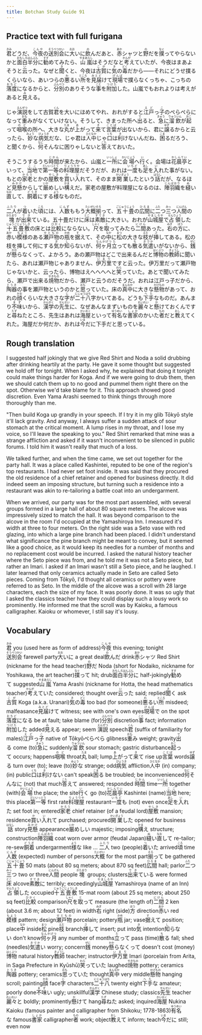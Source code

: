 ```yaml
---
title: Botchan Study Guide 91
---
```


## Practice text with full furigana

<p>
<ruby><rb>君</rb><rt>きみ</rt></ruby>どうだ、<ruby><rb>今夜</rb><rt>こんや</rt></ruby>の<ruby><rb>送別会</rb><rt>そうべつかい</rt></ruby>に<ruby><rb>大</rb><rt>おお</rt></ruby>いに<ruby><rb>飲</rb><rt>の</rt></ruby>んだあと、<ruby><rb>赤</rb><rt>あか</rt></ruby>シャツと<ruby><rb>野</rb><rt>の</rt></ruby>だを<ruby><rb>撲</rb><rt>なぐ</rt></ruby>ってやらないかと<ruby><rb>面白半分</rb><rt>おもしろはんぶん</rt></ruby>に<ruby><rb>勧</rb><rt>すす</rt></ruby>めてみたら、<ruby><rb>山嵐</rb><rt>やまあらし</rt></ruby>はそうだなと<ruby><rb>考</rb><rt>かんが</rt></ruby>えていたが、今夜はまあよそうと<ruby><rb>云</rb><rt>い</rt></ruby>った。なぜと<ruby><rb>聞</rb><rt>き</rt></ruby>くと、今夜は<ruby><rb>古賀</rb><rt>こが</rt></ruby>に<ruby><rb>気</rb><rt>き</rt></ruby>の<ruby><rb>毒</rb><rt>どく</rt></ruby>だから――それにどうせ撲るくらいなら、あいつらの<ruby><rb>悪</rb><rt>わ</rt></ruby>るい<ruby><rb>所</rb><rt>ところ</rt></ruby>を<ruby><rb>見届</rb><rt>みとど</rt></ruby>けて<ruby><rb>現場</rb><rt>げんば</rt></ruby>で撲らなくっちゃ、こっちの<ruby><rb>落度</rb><rt>おちど</rt></ruby>になるからと、<ruby><rb>分別</rb><rt>ぶんべつ</rt></ruby>のありそうな<ruby><rb>事</rb><rt>こと</rt></ruby>を<ruby><rb>附加</rb><rt>つけた</rt></ruby>した。山嵐でもおれよりは考えがあると<ruby><rb>見</rb><rt>み</rt></ruby>える。
</p>

<p>
じゃ<ruby><rb>演説</rb><rt>えんぜつ</rt></ruby>をして古賀<ruby><rb>君</rb><rt>くん</rt></ruby>を大いにほめてやれ、おれがすると<ruby><rb>江戸</rb><rt>えど</rt></ruby>っ<ruby><rb>子</rb><rt>こ</rt></ruby>のぺらぺらになって<ruby><rb>重</rb><rt>おも</rt></ruby>みがなくていけない。そうして、きまった所へ<ruby><rb>出</rb><rt>で</rt></ruby>ると、<ruby><rb>急</rb><rt>きゅう</rt></ruby>に<ruby><rb>溜飲</rb><rt>りゅういん</rt></ruby>が<ruby><rb>起</rb><rt>おこ</rt></ruby>って<ruby><rb>咽喉</rb><rt>のど</rt></ruby>の所へ、大きな<ruby><rb>丸</rb><rt>たま</rt></ruby>が<ruby><rb>上</rb><rt>あ</rt></ruby>がって<ruby><rb>来</rb><rt>き</rt></ruby>て<ruby><rb>言葉</rb><rt>ことば</rt></ruby>が出ないから、君に<ruby><rb>譲</rb><rt>ゆず</rt></ruby>るからと云ったら、<ruby><rb>妙</rb><rt>みょう</rt></ruby>な<ruby><rb>病気</rb><rt>びょうき</rt></ruby>だな、じゃ君は<ruby><rb>人中</rb><rt>ひとなか</rt></ruby>じゃ<ruby><rb>口</rb><rt>くち</rt></ruby>は<ruby><rb>利</rb><rt>き</rt></ruby>けないんだね、<ruby><rb>困</rb><rt>こま</rt></ruby>るだろう、と聞くから、<ruby><rb>何</rb><rt>なに</rt></ruby>そんなに困りゃしないと<ruby><rb>答</rb><rt>こた</rt></ruby>えておいた。
</p>

<p>
そうこうするうち<ruby><rb>時間</rb><rt>じかん</rt></ruby>が来たから、山嵐と<ruby><rb>一所</rb><rt>いっしょ</rt></ruby>に<ruby><rb>会場</rb><rt>かいじょう</rt></ruby>へ<ruby><rb>行</rb><rt>い</rt></ruby>く。会場は<ruby><rb>花晨亭</rb><rt>かしんてい</rt></ruby>といって、<ruby><rb>当地</rb><rt>ここ</rt></ruby>で<ruby><rb>第一等</rb><rt>だいいっとう</rt></ruby>の<ruby><rb>料理屋</rb><rt>りょうりや</rt></ruby>だそうだが、おれは<ruby><rb>一度</rb><rt>いちど</rt></ruby>も<ruby><rb>足</rb><rt>あし</rt></ruby>を<ruby><rb>入</rb><rt>い</rt></ruby>れた事がない。もとの<ruby><rb>家老</rb><rt>かろう</rt></ruby>とかの<ruby><rb>屋敷</rb><rt>やしき</rt></ruby>を<ruby><rb>買</rb><rt>か</rt></ruby>い<ruby><rb>入</rb><rt>い</rt></ruby>れて、そのまま<ruby><rb>開業</rb><rt>かいぎょう</rt></ruby>したという<ruby><rb>話</rb><rt>はなし</rt></ruby>だが、なるほど<ruby><rb>見懸</rb><rt>みかけ</rt></ruby>からして<ruby><rb>厳</rb><rt>いか</rt></ruby>めしい<ruby><rb>構</rb><rt>かま</rt></ruby>えだ。家老の屋敷が料理屋になるのは、<ruby><rb>陣羽織</rb><rt>じんばおり</rt></ruby>を<ruby><rb>縫</rb><rt>ぬ</rt></ruby>い<ruby><rb>直</rb><rt>なお</rt></ruby>して、<ruby><rb>胴着</rb><rt>どうぎ</rt></ruby>にする<ruby><rb>様</rb><rt>よう</rt></ruby>なものだ。
</p>

<p>
<ruby><rb>二人</rb><rt>ふたり</rt></ruby>が<ruby><rb>着</rb><rt>つ</rt></ruby>いた<ruby><rb>頃</rb><rt>ころ</rt></ruby>には、<ruby><rb>人数</rb><rt>にんず</rt></ruby>ももう<ruby><rb>大概</rb><rt>たいがい</rt></ruby><ruby><rb>揃</rb><rt>そろ</rt></ruby>って、<ruby><rb>五十畳</rb><rt>ごじゅうじょう</rt></ruby>の<ruby><rb>広間</rb><rt>ひろま</rt></ruby>に<ruby><rb>二</rb><rt>ふた</rt></ruby>つ<ruby><rb>三</rb><rt>みっ</rt></ruby>つ<ruby><rb>人間</rb><rt>にんげん</rt></ruby>の<ruby><rb>塊</rb><rt>かたまり</rt></ruby>が<ruby><rb>出来</rb><rt>でき</rt></ruby>ている。五十畳だけに<ruby><rb>床</rb><rt>とこ</rt></ruby>は<ruby><rb>素敵</rb><rt>すてき</rt></ruby>に大きい。おれが<ruby><rb>山城屋</rb><rt>やましろや</rt></ruby>で<ruby><rb>占領</rb><rt>せんりょう</rt></ruby>した<ruby><rb>十五畳敷</rb><rt>じゅうごじょうしき</rt></ruby>の床とは<ruby><rb>比較</rb><rt>ひかく</rt></ruby>にならない。<ruby><rb>尺</rb><rt>しゃく</rt></ruby>を<ruby><rb>取</rb><rt>と</rt></ruby>ってみたら<ruby><rb>二間</rb><rt>にけん</rt></ruby>あった。<ruby><rb>右</rb><rt>みぎ</rt></ruby>の<ruby><rb>方</rb><rt>ほう</rt></ruby>に、<ruby><rb>赤</rb><rt>あか</rt></ruby>い<ruby><rb>模様</rb><rt>もよう</rt></ruby>のある<ruby><rb>瀬戸物</rb><rt>せともの</rt></ruby>の<ruby><rb>瓶</rb><rt>かめ</rt></ruby>を<ruby><rb>据</rb><rt>す</rt></ruby>えて、その<ruby><rb>中</rb><rt>なか</rt></ruby>に<ruby><rb>松</rb><rt>まつ</rt></ruby>の大きな<ruby><rb>枝</rb><rt>えだ</rt></ruby>が<ruby><rb>挿</rb><rt>さ</rt></ruby>してある。松の枝を挿して何にする<ruby><rb>気</rb><rt>き</rt></ruby>か<ruby><rb>知</rb><rt>し</rt></ruby>らないが、<ruby><rb>何ヶ月</rb><rt>なんかげつ</rt></ruby><ruby><rb>立</rb><rt>た</rt></ruby>っても<ruby><rb>散</rb><rt>ち</rt></ruby>る<ruby><rb>気遣</rb><rt>きづか</rt></ruby>いがないから、<ruby><rb>銭</rb><rt>ぜに</rt></ruby>が<ruby><rb>懸</rb><rt>かか</rt></ruby>らなくって、よかろう。あの瀬戸物はどこで出来るんだと<ruby><rb>博物</rb><rt>はくぶつ</rt></ruby>の<ruby><rb>教師</rb><rt>きょうし</rt></ruby>に聞いたら、あれは瀬戸物じゃありません、<ruby><rb>伊万里</rb><rt>いまり</rt></ruby>ですと云った。伊万里だって瀬戸物じゃないかと、云ったら、博物はえへへへへと<ruby><rb>笑</rb><rt>わら</rt></ruby>っていた。あとで聞いてみたら、瀬戸で出来る<ruby><rb>焼物</rb><rt>やきもの</rt></ruby>だから、瀬戸と云うのだそうだ。おれは江戸っ子だから、<ruby><rb>陶器</rb><rt>とうき</rt></ruby>の事を瀬戸物というのかと<ruby><rb>思</rb><rt>おも</rt></ruby>っていた。床の<ruby><rb>真中</rb><rt>まんなか</rt></ruby>に大きな<ruby><rb>懸物</rb><rt>かけもの</rt></ruby>があって、おれの<ruby><rb>顔</rb><rt>かお</rt></ruby>くらいな大きさな<ruby><rb>字</rb><rt>じ</rt></ruby>が<ruby><rb>二十八</rb><rt>にじゅうはち</rt></ruby>字かいてある。どうも<ruby><rb>下手</rb><rt>へた</rt></ruby>なものだ。あんまり<ruby><rb>不味</rb><rt>まず</rt></ruby>いから、<ruby><rb>漢学</rb><rt>かんがく</rt></ruby>の<ruby><rb>先生</rb><rt>せんせい</rt></ruby>に、なぜあんなまずいものを<ruby><rb>麗々</rb><rt>れいれい</rt></ruby>と<ruby><rb>懸</rb><rt>か</rt></ruby>けておくんですと<ruby><rb>尋</rb><rt>たず</rt></ruby>ねたところ、先生はあれは<ruby><rb>海屋</rb><rt>かいおく</rt></ruby>といって<ruby><rb>有名</rb><rt>ゆうめい</rt></ruby>な<ruby><rb>書家</rb><rt>しょか</rt></ruby>のかいた<ruby><rb>者</rb><rt>もの</rt></ruby>だと<ruby><rb>教</rb><rt>おし</rt></ruby>えてくれた。海屋だか何だか、おれは<ruby><rb>今</rb><rt>いま</rt></ruby>だに下手だと思っている。
</p>


## Rough translation

I suggested half jokingly that we give Red Shirt and Noda a solid drubbing after drinking heartily at the party. He gave it some thought but suggested we hold off for tonight. When I asked why, he explained that doing it tonight could make things harder for Koga. And if we were going to drub them, then we should catch them up to no good and pummel them right there on the spot. Otherwise we'd take blame for it. This approach showed good discretion. Even Yama Arashi seemed to think things through more thoroughly than me.

"Then build Koga up grandly in your speech. If I try it in my glib Tōkyō style it'll lack gravity. And anyway, I always suffer a sudden attack of sour stomach at the critical moment. A lump rises in my throat, and I lose my voice, so I'll leave the speaking to you." Red Shirt remarked that mine was a strange affliction and asked if it wasn't inconvenient to be silenced in public forums. I told him it wasn't really that much of a loss.

We talked further, and when the time came, we set out together for the party hall. It was a place called Kashintei, reputed to be one of the region's top restaurants. I had never set foot inside. It was said that they procured the old residence of a chief retainer and opened for business directly. It did indeed seem an imposing structure, but turning such a residence into a restaurant was akin to re-tailoring a battle coat into an undergarment.

When we arrived, our party was for the most part assembled, with several groups formed in a large hall of about 80 square meters. The alcove was impressively sized to match the hall. It was beyond comparison to the alcove in the room I'd occupied at the Yamashiroya Inn. I measured it's width at three to four meters. On the right side was a Seto vase with red glazing, into which a large pine branch had been placed. I didn't understand what significance the pine branch might be meant to convey, but it seemed like a good choice, as it would keep its needles for a number of months and no replacement cost would be incurred. I asked the natural history teacher where the Seto piece was from, and he told me it was not a Seto piece, but rather an Imari. I asked if an Imari wasn't still a Seto piece, and he laughed. I later learned that only ceramics actually made in Seto are called Seto pieces. Coming from Tōkyō, I'd thought all ceramics or pottery were referred to as Seto. In the middle of the alcove was a scroll with 28 large characters, each the size of my face. It was poorly done. It was so ugly that I asked the classics teacher how they could display such a lousy work so prominently. He informed me that the scroll was by Kaioku, a famous calligrapher. Kaioku or whomever, I still say it's lousy.  


## Vocabulary

<p>
<span className="vocabstudy"><ruby><rb>君</rb><rt>きみ</rt></ruby>&nbsp;you (used here as form of address)</span><span className="vocabstudy"><ruby><rb>今夜</rb><rt>こんや</rt></ruby>&nbsp;this evening; tonight</span><span className="vocabstudy"><ruby><rb>送別会</rb><rt>そうべつかい</rt></ruby>&nbsp;farewell party</span><span className="vocabstudy"><ruby><rb>大</rb><rt>おお</rt></ruby>いに&nbsp;a great deal</span><span className="vocabstudy"><ruby><rb>飲</rb><rt>の</rt></ruby>んだ&nbsp;drink</span><span className="vocabstudy"><ruby><rb>赤</rb><rt>あか</rt></ruby>シャツ&nbsp;Red Shirt (nickname for the head teacher)</span><span className="vocabstudy"><ruby><rb>野</rb><rt>の</rt></ruby>だ&nbsp;Noda (short for Nodaiko, nickname for Yoshikawa, the art teacher)</span><span className="vocabstudy"><ruby><rb>撲</rb><rt>なぐ</rt></ruby>って&nbsp;hit; drub</span><span className="vocabstudy"><ruby><rb>面白半分</rb><rt>おもしろはんぶん</rt></ruby>に&nbsp;half-jokingly</span><span className="vocabstudy"><ruby><rb>勧</rb><rt>すす</rt></ruby>めて&nbsp;suggested</span><span className="vocabstudy"><ruby><rb>山嵐</rb><rt>やまあらし</rt></ruby>&nbsp;Yama Arashi (nickname for Hotta, the head mathematics teacher)</span><span className="vocabstudy"><ruby><rb>考</rb><rt>かんが</rt></ruby>えていた&nbsp;considered; thought over</span><span className="vocabstudy"><ruby><rb>云</rb><rt>い</rt></ruby>った&nbsp;said; replied</span><span className="vocabstudy"><ruby><rb>聞</rb><rt>き</rt></ruby>く&nbsp;ask</span><span className="vocabstudy"><ruby><rb>古賀</rb><rt>こが</rt></ruby>&nbsp;Koga (a.k.a. Uranari)</span><span className="vocabstudy"><ruby><rb>気</rb><rt>き</rt></ruby>の<ruby><rb>毒</rb><rt>どく</rt></ruby>&nbsp;too bad (for someone)</span><span className="vocabstudy"><ruby><rb>悪</rb><rt>わ</rt></ruby>るい<ruby><rb>所</rb><rt>ところ</rt></ruby>&nbsp;misdeed; malfeasance</span><span className="vocabstudy"><ruby><rb>見届</rb><rt>みとど</rt></ruby>けて&nbsp;witness; see with one's own eyes</span><span className="vocabstudy"><ruby><rb>現場</rb><rt>げんば</rt></ruby>で&nbsp;on the spot</span><span className="vocabstudy"><ruby><rb>落度</rb><rt>おちど</rt></ruby>になる&nbsp;be at fault; take blame (for)</span><span className="vocabstudy"><ruby><rb>分別</rb><rt>ぶんべつ</rt></ruby>&nbsp;discretion</span><span className="vocabstudy"><ruby><rb>事</rb><rt>こと</rt></ruby>&nbsp;fact; information</span><span className="vocabstudy"><ruby><rb>附加</rb><rt>つけた</rt></ruby>した&nbsp;added</span><span className="vocabstudy"><ruby><rb>見</rb><rt>み</rt></ruby>える&nbsp;appear; seem</span>
<span className="vocabstudy"><ruby><rb>演説</rb><rt>えんぜつ</rt></ruby>&nbsp;speech</span><span className="vocabstudy"><ruby><rb>君</rb><rt>くん</rt></ruby>&nbsp;(suffix of familiarity for males)</span><span className="vocabstudy"><ruby><rb>江戸</rb><rt>えど</rt></ruby>っ<ruby><rb>子</rb><rt>こ</rt></ruby>&nbsp;native of Tōkyō</span><span className="vocabstudy">ぺらぺら&nbsp;glibness</span><span className="vocabstudy"><ruby><rb>重</rb><rt>おも</rt></ruby>み&nbsp;weight; gravity</span><span className="vocabstudy"><ruby><rb>出</rb><rt>で</rt></ruby>る&nbsp;come (to)</span><span className="vocabstudy"><ruby><rb>急</rb><rt>きゅう</rt></ruby>に&nbsp;suddenly</span><span className="vocabstudy"><ruby><rb>溜飲</rb><rt>りゅういん</rt></ruby>&nbsp;sour stomach; gastric disturbance</span><span className="vocabstudy"><ruby><rb>起</rb><rt>おこ</rt></ruby>って&nbsp;occurs; happens</span><span className="vocabstudy"><ruby><rb>咽喉</rb><rt>のど</rt></ruby>&nbsp;throat</span><span className="vocabstudy"><ruby><rb>丸</rb><rt>たま</rt></ruby>&nbsp;ball; lump</span><span className="vocabstudy"><ruby><rb>上</rb><rt>あ</rt></ruby>がって<ruby><rb>来</rb><rt>き</rt></ruby>て&nbsp;rise up</span><span className="vocabstudy"><ruby><rb>言葉</rb><rt>ことば</rt></ruby>&nbsp;words</span><span className="vocabstudy"><ruby><rb>譲</rb><rt>ゆず</rt></ruby>る&nbsp;turn over (to); leave (to)</span><span className="vocabstudy"><ruby><rb>妙</rb><rt>みょう</rt></ruby>な&nbsp;strange; odd</span><span className="vocabstudy"><ruby><rb>病気</rb><rt>びょうき</rt></ruby>&nbsp;affliction</span><span className="vocabstudy"><ruby><rb>人中</rb><rt>ひとなか</rt></ruby>&nbsp;(in) company; (in) public</span><span className="vocabstudy"><ruby><rb>口</rb><rt>くち</rt></ruby>は<ruby><rb>利</rb><rt>き</rt></ruby>けない&nbsp;can't speak</span><span className="vocabstudy"><ruby><rb>困</rb><rt>こま</rt></ruby>る&nbsp;be troubled; be inconvenienced</span><span className="vocabstudy"><ruby><rb>何</rb><rt>なに</rt></ruby>そんなに&nbsp;(not) that much</span><span className="vocabstudy"><ruby><rb>答</rb><rt>こた</rt></ruby>えて&nbsp;answered; responded</span>
<span className="vocabstudy"><ruby><rb>時間</rb><rt>じかん</rt></ruby>&nbsp;time</span><span className="vocabstudy"><ruby><rb>一所</rb><rt>いっしょ</rt></ruby>&nbsp;together (with)</span><span className="vocabstudy"><ruby><rb>会場</rb><rt>かいじょう</rt></ruby>&nbsp;the place; the site</span><span className="vocabstudy"><ruby><rb>行</rb><rt>い</rt></ruby>く&nbsp;go (to)</span><span className="vocabstudy"><ruby><rb>花晨亭</rb><rt>かしんてい</rt></ruby>&nbsp;Kashintei (name)</span><span className="vocabstudy"><ruby><rb>当地</rb><rt>ここ</rt></ruby>&nbsp;here; this place</span><span className="vocabstudy"><ruby><rb>第一等</rb><rt>だいいっとう</rt></ruby>&nbsp;first rate</span><span className="vocabstudy"><ruby><rb>料理屋</rb><rt>りょうりや</rt></ruby>&nbsp;restaurant</span><span className="vocabstudy"><ruby><rb>一度</rb><rt>いちど</rt></ruby>も&nbsp;(not) even once</span><span className="vocabstudy"><ruby><rb>足</rb><rt>あし</rt></ruby>を<ruby><rb>入</rb><rt>い</rt></ruby>れた&nbsp;set foot in; entered</span><span className="vocabstudy"><ruby><rb>家老</rb><rt>かろう</rt></ruby>&nbsp;chief retainer (of a feudal lord)</span><span className="vocabstudy"><ruby><rb>屋敷</rb><rt>やしき</rt></ruby>&nbsp;mansion; residence</span><span className="vocabstudy"><ruby><rb>買</rb><rt>か</rt></ruby>い<ruby><rb>入</rb><rt>い</rt></ruby>れて&nbsp;purchased; procured</span><span className="vocabstudy"><ruby><rb>開業</rb><rt>かいぎょう</rt></ruby>した&nbsp;opened for business</span><span className="vocabstudy"><ruby><rb>話</rb><rt>はなし</rt></ruby>&nbsp;story</span><span className="vocabstudy"><ruby><rb>見懸</rb><rt>みかけ</rt></ruby>&nbsp;appearance</span><span className="vocabstudy"><ruby><rb>厳</rb><rt>いか</rt></ruby>めしい&nbsp;majestic; imposing</span><span className="vocabstudy"><ruby><rb>構</rb><rt>かま</rt></ruby>え&nbsp;structure; construction</span><span className="vocabstudy"><ruby><rb>陣羽織</rb><rt>じんばおり</rt></ruby>&nbsp;coat worn over armor (feudal Japan)</span><span className="vocabstudy"><ruby><rb>縫</rb><rt>ぬ</rt></ruby>い<ruby><rb>直</rb><rt>なお</rt></ruby>して&nbsp;re-tailor; re-sew</span><span className="vocabstudy"><ruby><rb>胴着</rb><rt>どうぎ</rt></ruby>&nbsp;undergarment</span><span className="vocabstudy"><ruby><rb>様</rb><rt>よう</rt></ruby>な&nbsp;like ...</span>
<span className="vocabstudy"><ruby><rb>二人</rb><rt>ふたり</rt></ruby>&nbsp;two (people)</span><span className="vocabstudy"><ruby><rb>着</rb><rt>つ</rt></ruby>いた&nbsp;arrived</span><span className="vocabstudy"><ruby><rb>頃</rb><rt>ころ</rt></ruby>&nbsp;time</span><span className="vocabstudy"><ruby><rb>人数</rb><rt>にんず</rt></ruby>&nbsp;(expected) number of persons</span><span className="vocabstudy"><ruby><rb>大概</rb><rt>たいがい</rt></ruby>&nbsp;for the most part</span><span className="vocabstudy"><ruby><rb>揃</rb><rt>そろ</rt></ruby>って&nbsp;be gathered</span><span className="vocabstudy"><ruby><rb>五十畳</rb><rt>ごじゅうじょう</rt></ruby>&nbsp;50 mats (about 80 sq meters; about 870 sq feet)</span><span className="vocabstudy"><ruby><rb>広間</rb><rt>ひろま</rt></ruby>&nbsp;hall; parlor</span><span className="vocabstudy"><ruby><rb>二</rb><rt>ふた</rt></ruby>つ<ruby><rb>三</rb><rt>みっ</rt></ruby>つ&nbsp;two or three</span><span className="vocabstudy"><ruby><rb>人間</rb><rt>にんげん</rt></ruby>&nbsp;people</span><span className="vocabstudy"><ruby><rb>塊</rb><rt>かたまり</rt></ruby>&nbsp;groups; clusters</span><span className="vocabstudy"><ruby><rb>出来</rb><rt>でき</rt></ruby>ている&nbsp;were formed</span><span className="vocabstudy"><ruby><rb>床</rb><rt>とこ</rt></ruby>&nbsp;alcove</span><span className="vocabstudy"><ruby><rb>素敵</rb><rt>すてき</rt></ruby>に&nbsp;terribly; exceedingly</span><span className="vocabstudy"><ruby><rb>山城屋</rb><rt>やましろや</rt></ruby>&nbsp;Yamashiroya (name of an Inn)</span><span className="vocabstudy"><ruby><rb>占領</rb><rt>せんりょう</rt></ruby>した&nbsp;occupied</span><span className="vocabstudy"><ruby><rb>十五畳敷</rb><rt>じゅうごじょうしき</rt></ruby>&nbsp;15-mat room (about 25 sq meters; about 250 sq feet)</span><span className="vocabstudy"><ruby><rb>比較</rb><rt>ひかく</rt></ruby>&nbsp;comparison</span><span className="vocabstudy"><ruby><rb>尺</rb><rt>しゃく</rt></ruby>を<ruby><rb>取</rb><rt>と</rt></ruby>って&nbsp;measure (the length of)</span><span className="vocabstudy"><ruby><rb>二間</rb><rt>にけん</rt></ruby>&nbsp;2 ken (about 3.6 m; about 12 feet) in width</span><span className="vocabstudy"><ruby><rb>右</rb><rt>みぎ</rt></ruby>&nbsp;right (side)</span><span className="vocabstudy"><ruby><rb>方</rb><rt>ほう</rt></ruby>&nbsp;direction</span><span className="vocabstudy"><ruby><rb>赤</rb><rt>あか</rt></ruby>い&nbsp;red</span><span className="vocabstudy"><ruby><rb>模様</rb><rt>もよう</rt></ruby>&nbsp;pattern; design</span><span className="vocabstudy"><ruby><rb>瀬戸物</rb><rt>せともの</rt></ruby>&nbsp;porcelain; pottery</span><span className="vocabstudy"><ruby><rb>瓶</rb><rt>かめ</rt></ruby>&nbsp;jar; vase</span><span className="vocabstudy"><ruby><rb>据</rb><rt>す</rt></ruby>えて&nbsp;position; place</span><span className="vocabstudy"><ruby><rb>中</rb><rt>なか</rt></ruby>&nbsp;inside</span><span className="vocabstudy"><ruby><rb>松</rb><rt>まつ</rt></ruby>&nbsp;pine</span><span className="vocabstudy"><ruby><rb>枝</rb><rt>えだ</rt></ruby>&nbsp;branch</span><span className="vocabstudy"><ruby><rb>挿</rb><rt>さ</rt></ruby>して&nbsp;insert; put into</span><span className="vocabstudy"><ruby><rb>気</rb><rt>き</rt></ruby>&nbsp;intention</span><span className="vocabstudy"><ruby><rb>知</rb><rt>し</rt></ruby>らない&nbsp;don't know</span><span className="vocabstudy"><ruby><rb>何ヶ月</rb><rt>なんかげつ</rt></ruby>&nbsp;any number of months</span><span className="vocabstudy"><ruby><rb>立</rb><rt>た</rt></ruby>って&nbsp;pass (time)</span><span className="vocabstudy"><ruby><rb>散</rb><rt>ち</rt></ruby>る&nbsp;fall; shed (needles)</span><span className="vocabstudy"><ruby><rb>気遣</rb><rt>きづか</rt></ruby>い&nbsp;worry; concern</span><span className="vocabstudy"><ruby><rb>銭</rb><rt>ぜに</rt></ruby>&nbsp;money</span><span className="vocabstudy"><ruby><rb>懸</rb><rt>かか</rt></ruby>らなくって&nbsp;doesn't cost (money)</span><span className="vocabstudy"><ruby><rb>博物</rb><rt>はくぶつ</rt></ruby>&nbsp;natural history</span><span className="vocabstudy"><ruby><rb>教師</rb><rt>きょうし</rt></ruby>&nbsp;teacher; instructor</span><span className="vocabstudy"><ruby><rb>伊万里</rb><rt>いまり</rt></ruby>&nbsp;Imari (porcelain from Arita, in Saga Prefecture in Kyūshū)</span><span className="vocabstudy"><ruby><rb>笑</rb><rt>わら</rt></ruby>っていた&nbsp;laughed</span><span className="vocabstudy"><ruby><rb>焼物</rb><rt>やきもの</rt></ruby>&nbsp;pottery; ceramics</span><span className="vocabstudy"><ruby><rb>陶器</rb><rt>とうき</rt></ruby>&nbsp;pottery; ceramics</span><span className="vocabstudy"><ruby><rb>思</rb><rt>おも</rt></ruby>っていた&nbsp;thought</span><span className="vocabstudy"><ruby><rb>真中</rb><rt>まんなか</rt></ruby>&nbsp;very middle</span><span className="vocabstudy"><ruby><rb>懸物</rb><rt>かけもの</rt></ruby>&nbsp;hanging scroll; painting</span><span className="vocabstudy"><ruby><rb>顔</rb><rt>かお</rt></ruby>&nbsp;face</span><span className="vocabstudy"><ruby><rb>字</rb><rt>じ</rt></ruby>&nbsp;characters</span><span className="vocabstudy"><ruby><rb>二十八</rb><rt>にじゅうはち</rt></ruby>&nbsp;twenty eight</span><span className="vocabstudy"><ruby><rb>下手</rb><rt>へた</rt></ruby>な&nbsp;amateur; poorly done</span><span className="vocabstudy"><ruby><rb>不味</rb><rt>まず</rt></ruby>い&nbsp;ugly; unskillful</span><span className="vocabstudy"><ruby><rb>漢学</rb><rt>かんがく</rt></ruby>&nbsp;Chinese study; classics</span><span className="vocabstudy"><ruby><rb>先生</rb><rt>せんせい</rt></ruby>&nbsp;teacher</span><span className="vocabstudy"><ruby><rb>麗々</rb><rt>れいれい</rt></ruby>と&nbsp;boldly; prominently</span><span className="vocabstudy"><ruby><rb>懸</rb><rt>か</rt></ruby>けて&nbsp;hang</span><span className="vocabstudy"><ruby><rb>尋</rb><rt>たず</rt></ruby>ねた&nbsp;asked; inquired</span><span className="vocabstudy"><ruby><rb>海屋</rb><rt>かいおく</rt></ruby>&nbsp;Nukina Kaioku (famous painter and calligrapher from Shikoku; 1778-1863)</span><span className="vocabstudy"><ruby><rb>有名</rb><rt>ゆうめい</rt></ruby>な&nbsp;famous</span><span className="vocabstudy"><ruby><rb>書家</rb><rt>しょか</rt></ruby>&nbsp;calligrapher</span><span className="vocabstudy"><ruby><rb>者</rb><rt>もの</rt></ruby>&nbsp;work; object</span><span className="vocabstudy"><ruby><rb>教</rb><rt>おし</rt></ruby>えて&nbsp;inform; teach</span><span className="vocabstudy"><ruby><rb>今</rb><rt>いま</rt></ruby>だに&nbsp;still; even now</span>
</p>
